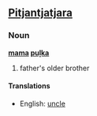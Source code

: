 ==[[Pitjantjatjara]]==
===Noun===
'''[[mama]] [[puḻka]]'''

# father's older brother

====Translations====
*English: [[uncle]]